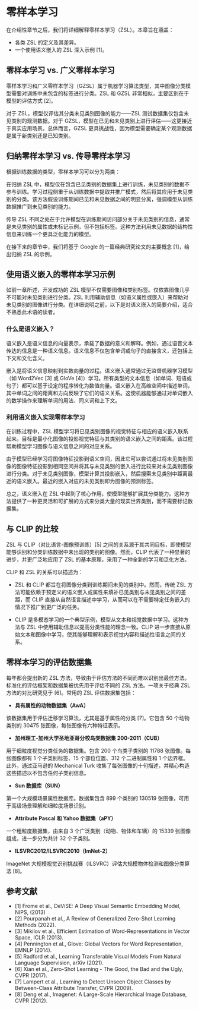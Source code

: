 # 零样本学习

在介绍性章节之后，我们将详细解释零样本学习（ZSL）。本章旨在涵盖：
- 各类 ZSL 的定义及其差异。
- 一个使用语义嵌入的 ZSL 深入示例 [1]。

## 零样本学习 vs. 广义零样本学习

零样本学习和广义零样本学习（GZSL）属于机器学习算法类型，其中图像分类模型需要对训练中未包含的标签进行分类。ZSL 和 GZSL 非常相似，主要区别在于模型的评估方式 [2]。

对于 ZSL，模型仅评估其分类未见类别图像的能力——ZSL 测试数据集仅包含未见类别的观测数据。对于 GZSL，模型在已见和未见类别上进行评估——这更接近于真实应用场景。总体而言，GZSL 更具挑战性，因为模型需要确定某个观测数据是属于新类别还是已知类别。

## 归纳零样本学习 vs. 传导零样本学习

根据训练数据的类型，零样本学习可以分为两类：

在归纳 ZSL 中，模型仅在包含已见类别的数据集上进行训练，未见类别的数据不参与训练。学习过程侧重于从训练数据中提取并推广模式，然后将其应用于未见类别的分类。该方法假设训练期间已见和未见数据之间的明显分离，强调模型从训练数据推广到未见类别的能力。

传导 ZSL 不同之处在于允许模型在训练期间访问部分关于未见类别的信息，通常是未见类别的属性或未标记示例，但不包括标签。这种方法利用未见数据的结构性信息来训练一个更具泛化能力的模型。

在接下来的章节中，我们将基于 Google 的一篇经典研究论文的主要概念 [1]，给出归纳 ZSL 的示例。

## 使用语义嵌入的零样本学习示例

如前一章所述，开发成功的 ZSL 模型不仅需要图像和类别标签。仅依靠图像几乎不可能对未见类别进行分类。ZSL 利用辅助信息（如语义属性或嵌入）来帮助对未见类别的图像进行分类。在详细说明之前，以下是对语义嵌入的简要介绍，适合不熟悉此术语的读者。

### 什么是语义嵌入？

语义嵌入是语义信息的向量表示，承载了数据的意义和解释。例如，通过语音文本传达的信息是一种语义信息。语义信息不仅包含单词或句子的直接含义，还包括上下文和文化含义。

嵌入是将语义信息映射到实数向量的过程。语义嵌入通常通过无监督机器学习模型（如 Word2Vec [3] 或 GloVe [4]）学习。所有类型的文本信息（如单词、短语或句子）都可以基于设定的程序转化为数值向量。语义嵌入在高维空间中描述单词，其中单词之间的距离和方向反映了它们的语义关系。这使机器能够通过对单词嵌入的数学操作来理解单词的用法、同义词和上下文。

### 利用语义嵌入实现零样本学习

在训练过程中，ZSL 模型学习将已见类别图像的视觉特征与相应的语义嵌入联系起来。目标是最小化图像的投影视觉特征与其类别的语义嵌入之间的距离。该过程帮助模型学习图像与语义信息之间的对应关系。

由于模型已经学习将图像特征投影到语义空间，因此它可以尝试通过将未见类别图像的图像特征投影到相同空间并将其与未见类别的嵌入进行比较来对未见类别图像进行分类。对于未见类别图像，模型计算其投影嵌入，然后搜索未见类别中距离最近的语义嵌入。最近的嵌入对应的未见类别即为图像的预测标签。

总之，语义嵌入在 ZSL 中起到了核心作用，使模型能够扩展其分类能力。这种方法提供了一种更灵活和可扩展的方式来分类大量的现实世界类别，而不需要标记数据集。

## 与 CLIP 的比较

ZSL 与 CLIP（对比语言-图像预训练）[5] 之间的关系源于其共同目标，即使模型能够识别和分类训练数据中未出现的类别的图像。然而，CLIP 代表了一种显著的进步，并更广泛地应用了 ZSL 的基本原理，采用了一种全新的学习和泛化方法。

CLIP 和 ZSL 的关系可以描述为：

- ZSL 和 CLIP 都旨在将图像分类到训练期间未见的类别中。然而，传统 ZSL 方法可能依赖于预定义的语义嵌入或属性来填补已见类别与未见类别之间的差距，而 CLIP 直接从自然语言描述中学习，从而可以在不需要特定任务嵌入的情况下推广到更广泛的任务。

- CLIP 是多模态学习的一个典型示例，模型从文本和视觉数据中学习。这种方法与 ZSL 中使用辅助信息以提高分类性能的理念一致。CLIP 进一步直接从原始文本和图像中学习，使其能够理解和表示视觉内容和描述性语言之间的关系。

## 零样本学习的评估数据集

每年都会提出新的 ZSL 方法，导致由于评估方法的不同而难以识别出最佳方法。标准化的评估框架和数据集被优先用于评估不同的 ZSL 方法。一项关于经典 ZSL 方法的对比研究见于 [6]。常用的 ZSL 评估数据集包括：

- **具有属性的动物数据集（AwA）**

该数据集用于评估迁移学习算法，尤其是基于属性的分类 [7]。它包含 50 个动物类别的 30475 张图像，每张图像有六种特征表示。

- **加州理工-加州大学圣地亚哥分校鸟类数据集 200-2011（CUB）**

用于细粒度视觉分类任务的数据集。包含 200 个鸟类子类别的 11788 张图像。每张图像都有 1 个子类别标签、15 个部位位置、312 个二进制属性和 1 个边界框。此外，通过亚马逊的 Mechanical Turk 收集了每张图像的十句描述，并精心构造这些描述以不包含任何子类别信息。

- **Sun 数据库（SUN）**

第一个大规模场景属性数据库。数据集包含 899 个类别的 130519 张图像，可用于高级场景理解和细粒度场景识别。

- **Attribute Pascal 和 Yahoo 数据集（aPY）**

一个粗粒度数据集，由来自 3 个广泛类别（动物、物体和车辆）的 15339 张图像组成，进一步分为共计 32 个子类别。

- **ILSVRC2012/ILSVRC2010（ImNet-2）**

ImageNet 大规模视觉识别挑战赛（ILSVRC）评估大规模物体检测和图像分类算法 [8]。

## 参考文献

- [1] Frome et al., DeViSE: A Deep Visual Semantic Embedding Model, NIPS, (2013)
- [2] Pourpanah et al., A Review of Generalized Zero-Shot Learning Methods (2022).
- [3] Mikilov et al., Efficient Estimation of Word-Representations in Vector Space, ICLR (2013). 
- [4] Pennington et al., Glove: Global Vectors for Word Representation, EMNLP (2014).
- [5] Radford et al., Learning Transferable Visual Models From Natural Language Supervision, arXiv (2021).
- [6] Xian et al., Zero-Shot Learning - The Good, the Bad and the Ugly, CVPR (2017).
- [7] Lampert et al., Learning to Detect Unseen Object Classes by Between-Class Attribute Transfer, CVPR (2009).
- [8] Deng et al., Imagenet: A Large-Scale Hierarchical Image Database, CVPR (2012).